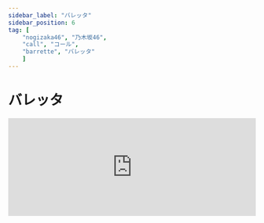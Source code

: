 ```yaml
---
sidebar_label: "バレッタ"
sidebar_position: 6
tag: [
    "nogizaka46", "乃木坂46",
    "call", "コール",
    "barrette", "バレッタ"
    ]
---
```


# バレッタ

<iframe width="100%" height="200" src="https://open.spotify.com/embed/track/4aiDRWmTvD1asnIqV9I6th" frameBorder="0" allow="encrypted-media" loading="lazy" />

---

バレッタ

君の髪

大きな蝶が留まってる

バレッタ

羽根を立て

気づかれたくなくて

じっとしている

僕だ

---

図書室の  <Call>〇〇</Call>

窓際で  <Call>〇〇</Call>

女子たちが声潜め

会議中  <Call>超絶可愛い！〇〇!</Call>

---

ヘミングウェイを  <Call>〇〇</Call>

読みながら  <Call>〇〇</Call>

僕はチラ見した  <Call>超絶可愛い！〇〇!</Call>

---

<Call>オー、ハイ！×4</Call >唇のその動きを頭の中でトレースして

さあ ヒントを貰おうか?

偶然 目と目が合って

心を覗かれたように

もう 僕は白旗上げた

---

バレッタ

風の中

踊った髪を手で押さえ

バレッタ

太陽が

ああ眩しそうに

目を逸らしたのは

君だ

---

昆虫の  <Call>〇〇</Call>

図鑑には  <Call>〇〇</Call>

きっと載っていないって

思ってた  <Call>超絶可愛い！〇〇!</Call>

---

妄想から  <Call>〇〇</Call>

ロマンスが  <Call>〇〇</Call>

ふいに

動き出す  <Call>超絶可愛い！〇〇!</Call>

---

<Call>オー、ハイ！×4</Call > 君たちのその企み状況証拠 並べて

さあ 推理してみようか?

男子でカッコいいのは

誰かと盛り上がってる

そう 僕の視線の先で…

---

バレッタ

君の髪

大きな蝶が留まってる

バレッタ

羽根を立て

気づかれたくなくて

じっとしている

僕だ

---

バレッタ

振り向いて

両手で髪を留めながら

バレッタ

君らしく

いたずらっぽい目で

微笑んだのは

なぜだ?



Lalalala…